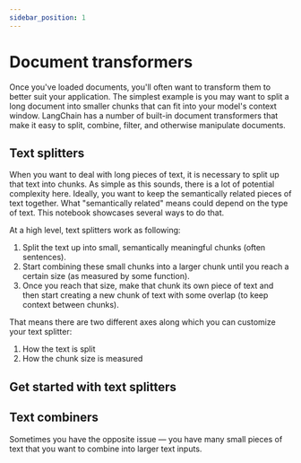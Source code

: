 ```yaml
---
sidebar_position: 1
---
```

# Document transformers

Once you've loaded documents, you'll often want to transform them to better suit your application. The simplest example
is you may want to split a long document into smaller chunks that can fit into your model's context window. LangChain
has a number of built-in document transformers that make it easy to split, combine, filter, and otherwise manipulate documents.

## Text splitters

When you want to deal with long pieces of text, it is necessary to split up that text into chunks.
As simple as this sounds, there is a lot of potential complexity here. Ideally, you want to keep the semantically related pieces of text together. What "semantically related" means could depend on the type of text.
This notebook showcases several ways to do that.

At a high level, text splitters work as following:

1. Split the text up into small, semantically meaningful chunks (often sentences).
2. Start combining these small chunks into a larger chunk until you reach a certain size (as measured by some function).
3. Once you reach that size, make that chunk its own piece of text and then start creating a new chunk of text with some overlap (to keep context between chunks).

That means there are two different axes along which you can customize your text splitter:

1. How the text is split
2. How the chunk size is measured

## Get started with text splitters


<GetStarted/>

## Text combiners

Sometimes you have the opposite issue — you have many small pieces of text that you want to combine into larger text inputs.